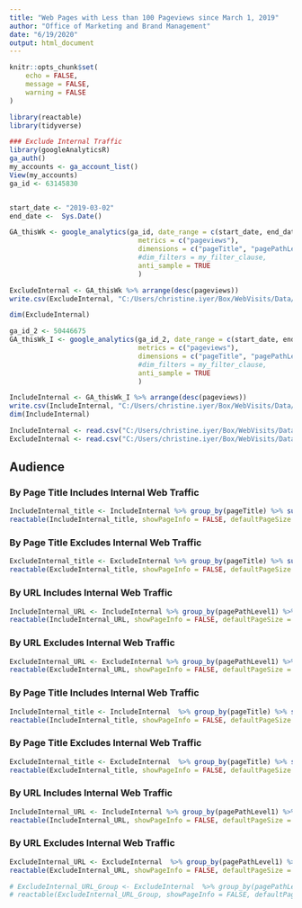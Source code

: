 ```yaml
---
title: "Web Pages with Less than 100 Pageviews since March 1, 2019"
author: "Office of Marketing and Brand Management"
date: "6/19/2020"
output: html_document
---
```


```r
knitr::opts_chunk$set(
	echo = FALSE,
	message = FALSE,
	warning = FALSE
)
```

```r
library(reactable)
library(tidyverse)
```



```r
### Exclude Internal Traffic
library(googleAnalyticsR)
ga_auth()
my_accounts <- ga_account_list()
View(my_accounts)
ga_id <- 63145830


start_date <- "2019-03-02"
end_date <-  Sys.Date()

GA_thisWk <- google_analytics(ga_id, date_range = c(start_date, end_date), 
                                metrics = c("pageviews"), 
                                dimensions = c("pageTitle", "pagePathLevel1"), 
                                #dim_filters = my_filter_clause,
                                anti_sample = TRUE
                                )

ExcludeInternal <- GA_thisWk %>% arrange(desc(pageviews))
write.csv(ExcludeInternal, "C:/Users/christine.iyer/Box/WebVisits/Data/ExcludeInternal_Path.csv", row.names = T)

dim(ExcludeInternal)
```


```r
ga_id_2 <- 50446675
GA_thisWk_I <- google_analytics(ga_id_2, date_range = c(start_date, end_date), 
                                metrics = c("pageviews"), 
                                dimensions = c("pageTitle", "pagePathLevel1"), 
                                #dim_filters = my_filter_clause,
                                anti_sample = TRUE
                                )

IncludeInternal <- GA_thisWk_I %>% arrange(desc(pageviews))
write.csv(IncludeInternal, "C:/Users/christine.iyer/Box/WebVisits/Data/IncludeInternal_Path.csv", row.names = T)
dim(IncludeInternal)
```

```r
IncludeInternal <- read.csv("C:/Users/christine.iyer/Box/WebVisits/Data/IncludeInternal_Path.csv", header = T, stringsAsFactors = F)
ExcludeInternal <- read.csv("C:/Users/christine.iyer/Box/WebVisits/Data/ExcludeInternal_Path.csv", header = T, stringsAsFactors = F)
```

## Audience {.tabset}

### By Page Title Includes Internal Web Traffic

```r

IncludeInternal_title <- IncludeInternal %>% group_by(pageTitle) %>% summarise(pageviews = sum(pageviews)) %>% filter(pageviews<100) %>% arrange(pageviews)  
reactable(IncludeInternal_title, showPageInfo = FALSE, defaultPageSize = 10, filterable = T, sortable = T)
```

### By Page Title Excludes Internal Web Traffic

```r
ExcludeInternal_title <- ExcludeInternal %>% group_by(pageTitle) %>% summarise(pageviews = sum(pageviews)) %>% filter(pageviews<100) %>% arrange(pageviews) 
reactable(ExcludeInternal_title, showPageInfo = FALSE, defaultPageSize = 10, filterable = T, sortable = T)
```

### By URL Includes Internal Web Traffic

```r
IncludeInternal_URL <- IncludeInternal %>% group_by(pagePathLevel1) %>% summarise(pageviews = sum(pageviews)) %>% filter(pageviews<100) %>% arrange(pageviews) 
reactable(IncludeInternal_URL, showPageInfo = FALSE, defaultPageSize = 10, filterable = T, sortable = T)
```

### By URL Excludes Internal Web Traffic

```r
ExcludeInternal_URL <- ExcludeInternal %>% group_by(pagePathLevel1) %>% summarise(pageviews = sum(pageviews)) %>% filter(pageviews<100) %>% arrange(pageviews) 
reactable(ExcludeInternal_URL, showPageInfo = FALSE, defaultPageSize = 10, filterable = T, sortable = T)
```

### By Page Title Includes Internal Web Traffic

```r
IncludeInternal_title <- IncludeInternal  %>% group_by(pageTitle) %>% summarise(pageviews = sum(pageviews))  %>% arrange(pageviews) 
reactable(IncludeInternal_title, showPageInfo = FALSE, defaultPageSize = 10, filterable = T, sortable = T)
```

### By Page Title Excludes Internal Web Traffic

```r
ExcludeInternal_title <- ExcludeInternal  %>% group_by(pageTitle) %>% summarise(pageviews = sum(pageviews))  %>% arrange(pageviews) 
reactable(ExcludeInternal_title, showPageInfo = FALSE, defaultPageSize = 10, filterable = T, sortable = T)
```

### By URL Includes Internal Web Traffic

```r
IncludeInternal_URL <- IncludeInternal %>% group_by(pagePathLevel1) %>% summarise(pageviews = sum(pageviews)) %>% arrange(pageviews) 
reactable(IncludeInternal_URL, showPageInfo = FALSE, defaultPageSize = 10, filterable = T, sortable = T)
```

### By URL Excludes Internal Web Traffic

```r
ExcludeInternal_URL <- ExcludeInternal  %>% group_by(pagePathLevel1) %>% summarise(pageviews = sum(pageviews)) %>% arrange(pageviews) 
reactable(ExcludeInternal_URL, showPageInfo = FALSE, defaultPageSize = 10, filterable = T, sortable = T)
```

```r
# ExcludeInternal_URL_Group <- ExcludeInternal  %>% group_by(pagePathLevel1) %>% summarise(Pageviews = sum(pageviews))  %>% arrange(pageviews)
# reactable(ExcludeInternal_URL_Group, showPageInfo = FALSE, defaultPageSize = 10, filterable = T, sortable = T)
```

